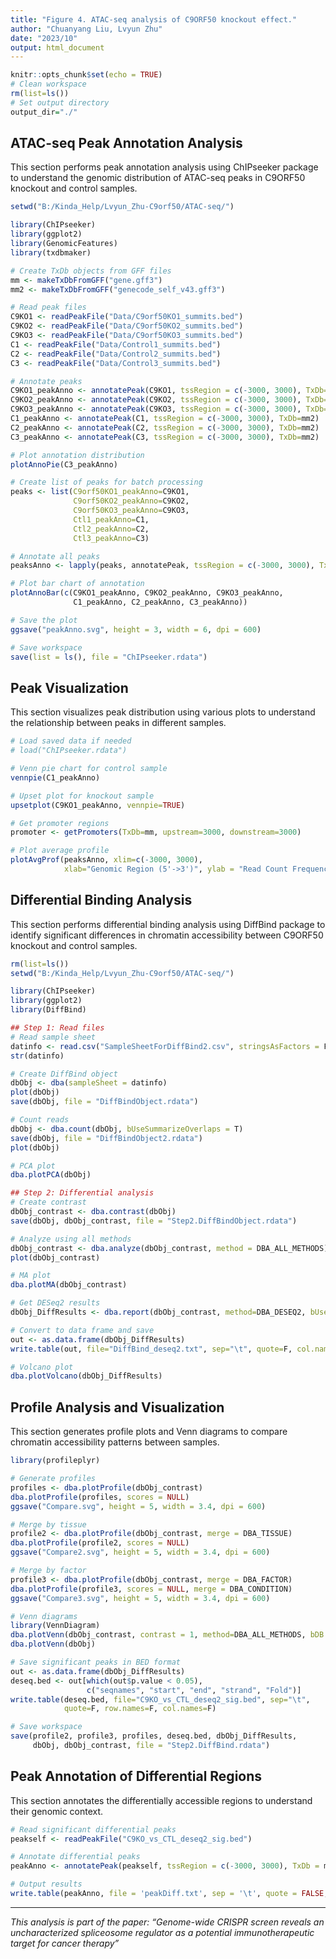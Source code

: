 ```yaml
---
title: "Figure 4. ATAC-seq analysis of C9ORF50 knockout effect."
author: "Chuanyang Liu, Lvyun Zhu"
date: "2023/10"
output: html_document
---
```


```r
knitr::opts_chunk$set(echo = TRUE)
# Clean workspace
rm(list=ls())
# Set output directory
output_dir="./"
```

## ATAC-seq Peak Annotation Analysis

This section performs peak annotation analysis using ChIPseeker package to understand the genomic distribution of ATAC-seq peaks in C9ORF50 knockout and control samples.

```r
setwd("B:/Kinda_Help/Lvyun_Zhu-C9orf50/ATAC-seq/")

library(ChIPseeker)
library(ggplot2)
library(GenomicFeatures)
library(txdbmaker)

# Create TxDb objects from GFF files
mm <- makeTxDbFromGFF("gene.gff3")
mm2 <- makeTxDbFromGFF("genecode_self_v43.gff3")

# Read peak files
C9KO1 <- readPeakFile("Data/C9orf50KO1_summits.bed")
C9KO2 <- readPeakFile("Data/C9orf50KO2_summits.bed")
C9KO3 <- readPeakFile("Data/C9orf50KO3_summits.bed")
C1 <- readPeakFile("Data/Control1_summits.bed")
C2 <- readPeakFile("Data/Control2_summits.bed")
C3 <- readPeakFile("Data/Control3_summits.bed")

# Annotate peaks
C9KO1_peakAnno <- annotatePeak(C9KO1, tssRegion = c(-3000, 3000), TxDb=mm2)
C9KO2_peakAnno <- annotatePeak(C9KO2, tssRegion = c(-3000, 3000), TxDb=mm2)
C9KO3_peakAnno <- annotatePeak(C9KO3, tssRegion = c(-3000, 3000), TxDb=mm2)
C1_peakAnno <- annotatePeak(C1, tssRegion = c(-3000, 3000), TxDb=mm2)
C2_peakAnno <- annotatePeak(C2, tssRegion = c(-3000, 3000), TxDb=mm2)
C3_peakAnno <- annotatePeak(C3, tssRegion = c(-3000, 3000), TxDb=mm2)

# Plot annotation distribution
plotAnnoPie(C3_peakAnno)

# Create list of peaks for batch processing
peaks <- list(C9orf50KO1_peakAnno=C9KO1, 
              C9orf50KO2_peakAnno=C9KO2,
              C9orf50KO3_peakAnno=C9KO3,
              Ctl1_peakAnno=C1,
              Ctl2_peakAnno=C2,
              Ctl3_peakAnno=C3)

# Annotate all peaks
peaksAnno <- lapply(peaks, annotatePeak, tssRegion = c(-3000, 3000), TxDb=mm2)

# Plot bar chart of annotation
plotAnnoBar(c(C9KO1_peakAnno, C9KO2_peakAnno, C9KO3_peakAnno,
              C1_peakAnno, C2_peakAnno, C3_peakAnno))

# Save the plot
ggsave("peakAnno.svg", height = 3, width = 6, dpi = 600)

# Save workspace
save(list = ls(), file = "ChIPseeker.rdata")
```

## Peak Visualization

This section visualizes peak distribution using various plots to understand the relationship between peaks in different samples.

```r
# Load saved data if needed
# load("ChIPseeker.rdata")

# Venn pie chart for control sample
vennpie(C1_peakAnno)

# Upset plot for knockout sample
upsetplot(C9KO1_peakAnno, vennpie=TRUE)

# Get promoter regions
promoter <- getPromoters(TxDb=mm, upstream=3000, downstream=3000)

# Plot average profile
plotAvgProf(peaksAnno, xlim=c(-3000, 3000),
            xlab="Genomic Region (5'->3')", ylab = "Read Count Frequency")
```

## Differential Binding Analysis

This section performs differential binding analysis using DiffBind package to identify significant differences in chromatin accessibility between C9ORF50 knockout and control samples.

```r
rm(list=ls())
setwd("B:/Kinda_Help/Lvyun_Zhu-C9orf50/ATAC-seq/")

library(ChIPseeker)
library(ggplot2)
library(DiffBind)

## Step 1: Read files
# Read sample sheet
datinfo <- read.csv("SampleSheetForDiffBind2.csv", stringsAsFactors = F)
str(datinfo)

# Create DiffBind object
dbObj <- dba(sampleSheet = datinfo)
plot(dbObj)
save(dbObj, file = "DiffBindObject.rdata")

# Count reads
dbObj <- dba.count(dbObj, bUseSummarizeOverlaps = T)
save(dbObj, file = "DiffBindObject2.rdata")
plot(dbObj)

# PCA plot
dba.plotPCA(dbObj)

## Step 2: Differential analysis
# Create contrast
dbObj_contrast <- dba.contrast(dbObj)
save(dbObj, dbObj_contrast, file = "Step2.DiffBindObject.rdata")

# Analyze using all methods
dbObj_contrast <- dba.analyze(dbObj_contrast, method = DBA_ALL_METHODS)
plot(dbObj_contrast)

# MA plot
dba.plotMA(dbObj_contrast)

# Get DESeq2 results
dbObj_DiffResults <- dba.report(dbObj_contrast, method=DBA_DESEQ2, bUsePval = T, th = 0.05)

# Convert to data frame and save
out <- as.data.frame(dbObj_DiffResults)
write.table(out, file="DiffBind_deseq2.txt", sep="\t", quote=F, col.names = NA)

# Volcano plot
dba.plotVolcano(dbObj_DiffResults)
```

## Profile Analysis and Visualization

This section generates profile plots and Venn diagrams to compare chromatin accessibility patterns between samples.

```r
library(profileplyr)

# Generate profiles
profiles <- dba.plotProfile(dbObj_contrast)
dba.plotProfile(profiles, scores = NULL)
ggsave("Compare.svg", height = 5, width = 3.4, dpi = 600)

# Merge by tissue
profile2 <- dba.plotProfile(dbObj_contrast, merge = DBA_TISSUE)
dba.plotProfile(profile2, scores = NULL)
ggsave("Compare2.svg", height = 5, width = 3.4, dpi = 600)

# Merge by factor
profile3 <- dba.plotProfile(dbObj_contrast, merge = DBA_FACTOR)
dba.plotProfile(profile3, scores = NULL, merge = DBA_CONDITION)
ggsave("Compare3.svg", height = 5, width = 3.4, dpi = 600)

# Venn diagrams
library(VennDiagram)
dba.plotVenn(dbObj_contrast, contrast = 1, method=DBA_ALL_METHODS, bDB = T)
dba.plotVenn(dbObj)

# Save significant peaks in BED format
out <- as.data.frame(dbObj_DiffResults)
deseq.bed <- out[which(out$p.value < 0.05), 
                 c("seqnames", "start", "end", "strand", "Fold")]
write.table(deseq.bed, file="C9KO_vs_CTL_deseq2_sig.bed", sep="\t", 
            quote=F, row.names=F, col.names=F)

# Save workspace
save(profile2, profile3, profiles, deseq.bed, dbObj_DiffResults, 
     dbObj, dbObj_contrast, file = "Step2.DiffBind.rdata")
```

## Peak Annotation of Differential Regions

This section annotates the differentially accessible regions to understand their genomic context.

```r
# Read significant differential peaks
peakself <- readPeakFile("C9KO_vs_CTL_deseq2_sig.bed") 

# Annotate differential peaks
peakAnno <- annotatePeak(peakself, tssRegion = c(-3000, 3000), TxDb = mm)

# Output results
write.table(peakAnno, file = 'peakDiff.txt', sep = '\t', quote = FALSE, row.names = FALSE)
```

---

*This analysis is part of the paper: "Genome-wide CRISPR screen reveals an uncharacterized spliceosome regulator as a potential immunotherapeutic target for cancer therapy"*